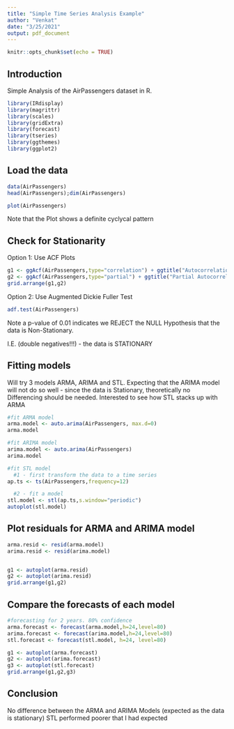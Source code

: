 ---
title: "Simple Time Series Analysis Example"
author: "Venkat"
date: "3/25/2021"
output: pdf_document
---

```{r setup, include=FALSE}
knitr::opts_chunk$set(echo = TRUE)
```

## Introduction

Simple Analysis of the AirPassengers dataset in R.

```{r}
library(IRdisplay)
library(magrittr)
library(scales)
library(gridExtra)
library(forecast)
library(tseries)
library(ggthemes)
library(ggplot2)
```

## Load the data 



```{r}
data(AirPassengers)
head(AirPassengers);dim(AirPassengers)

plot(AirPassengers)
```
Note that the Plot shows a definite cyclycal pattern


## Check for Stationarity
Option 1: Use ACF Plots
```{r}
g1 <- ggAcf(AirPassengers,type="correlation") + ggtitle("Autocorrelation Function ACF") + xlab("Lag") + ylab("ACF")
g2 <- ggAcf(AirPassengers,type="partial") + ggtitle("Partial Autocorrelation PACF Plot")  + xlab("Lag") + ylab("PACF")
grid.arrange(g1,g2)
```
Option 2: Use Augmented Dickie Fuller Test
```{r}
adf.test(AirPassengers)
```
Note a p-value of 0.01 indicates we REJECT the NULL Hypothesis that the data is Non-Stationary.

I.E. (double negatives!!!) - the data is STATIONARY



## Fitting models

Will try 3 models ARMA, ARIMA and STL.
Expecting that the ARIMA model will not do so well - since the data is Stationary, theoretically no Differencing should be needed. Interested to see how STL stacks up with ARMA



```{r}
#fit ARMA model
arma.model <- auto.arima(AirPassengers, max.d=0)
arma.model

#fit ARIMA model
arima.model <- auto.arima(AirPassengers)
arima.model

#fit STL model
  #1 - first transform the data to a time series
ap.ts <- ts(AirPassengers,frequency=12)

  #2 - fit a model
stl.model <- stl(ap.ts,s.window="periodic")
autoplot(stl.model)

```

## Plot residuals for ARMA and ARIMA model
```{r}

arma.resid <- resid(arma.model)
arima.resid <- resid(arima.model)


g1 <- autoplot(arma.resid)
g2 <- autoplot(arima.resid)
grid.arrange(g1,g2)
```

## Compare the forecasts of each model

```{r}
#forecasting for 2 years. 80% confidence
arma.forecast <- forecast(arma.model,h=24,level=80)
arima.forecast <- forecast(arima.model,h=24,level=80)
stl.forecast <- forecast(stl.model, h=24, level=80)

g1 <- autoplot(arma.forecast)
g2 <- autoplot(arima.forecast)
g3 <- autoplot(stl.forecast)
grid.arrange(g1,g2,g3)
```
## Conclusion
No difference between the ARMA and ARIMA Models (expected as the data is stationary)
STL performed poorer that I had expected

